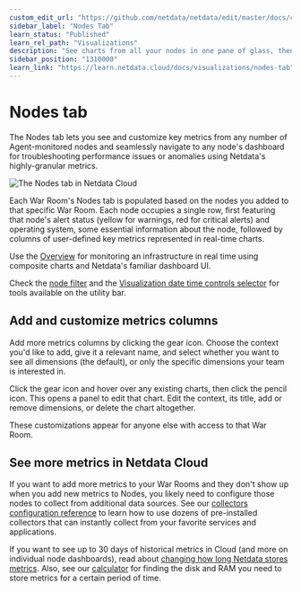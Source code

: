 ```yaml
---
custom_edit_url: "https://github.com/netdata/netdata/edit/master/docs/cloud/visualize/nodes.md"
sidebar_label: "Nodes Tab"
learn_status: "Published"
learn_rel_path: "Visualizations"
description: "See charts from all your nodes in one pane of glass, then dive in to embedded dashboards for granular troubleshooting of ongoing issues."
sidebar_position: "1310000"
learn_link: "https://learn.netdata.cloud/docs/visualizations/nodes-tab"
---
```


# Nodes tab

The Nodes tab lets you see and customize key metrics from any number of Agent-monitored nodes and seamlessly navigate
to any node's dashboard for troubleshooting performance issues or anomalies using Netdata's highly-granular metrics.

![The Nodes tab in Netdata
Cloud](https://user-images.githubusercontent.com/1153921/119035218-2eebb700-b964-11eb-8b74-4ec2df0e457c.png)

Each War Room's Nodes tab is populated based on the nodes you added to that specific War Room. Each node occupies a
single row, first featuring that node's alert status (yellow for warnings, red for critical alerts) and operating
system, some essential information about the node, followed by columns of user-defined key metrics represented in
real-time charts.

Use the [Overview](/docs/monitor-your-infrastructure/home-overview-and-single-node-view) for monitoring an infrastructure in real time using
composite charts and Netdata's familiar dashboard UI.

Check the [node
filter](/docs/monitor-your-infrastructure/node-filter) and the [Visualization date time controls
selector](/docs/monitor-your-infrastructure/visualization-date-and-time-controls) for tools available on the utility bar.

## Add and customize metrics columns

Add more metrics columns by clicking the gear icon. Choose the context you'd like to add, give it a relevant name, and
select whether you want to see all dimensions (the default), or only the specific dimensions your team is interested in.

Click the gear icon and hover over any existing charts, then click the pencil icon. This opens a panel to
edit that chart. Edit the context, its title, add or remove dimensions, or delete the chart altogether.

These customizations appear for anyone else with access to that War Room.

## See more metrics in Netdata Cloud

If you want to add more metrics to your War Rooms and they don't show up when you add new metrics to Nodes, you likely
need to configure those nodes to collect from additional data sources. See our [collectors configuration reference](/docs/configuring/collectors-configuration) 
to learn how to use dozens of pre-installed collectors that can instantly collect from your favorite services and applications.

If you want to see up to 30 days of historical metrics in Cloud (and more on individual node dashboards), read about [changing how long Netdata stores metrics](/docs/configuring/optimizing-metrics-database/change-how-long-netdata-stores-metrics). Also, see our
[calculator](/docs/configuring/optimizing-metrics-database/change-how-long-netdata-stores-metrics#calculate-the-system-resources-ram-disk-space-needed-to-store-metrics)
for finding the disk and RAM you need to store metrics for a certain period of time.
